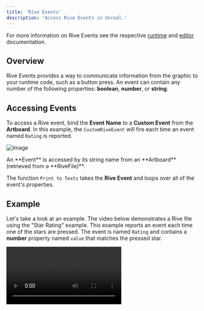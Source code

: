 ```yaml
---
title: 'Rive Events'
description: 'Access Rive Events in Unreal.'
---
```


For more information on Rive Events see the respective [runtime](/runtimes/rive-events) and [editor](/editor/events/) documentation.

## Overview

Rive Events provides a way to communicate information from the graphic to your runtime code, such as a button press. An event can contain any number of the following properties: **boolean**, **number**, or **string**.

## Accessing Events

To access a Rive event, bind the **Event** **Name** to a **Custom Event** from the **Artboard**. In this example, the `CustomRiveEvent` will fire each time an event named `Rating` is reported.

![Image](/images/game-runtimes/unreal/ca25bf3f-bd2f-4e95-8fd1-e84de3d287db.webp)

<Note>
  An **Event** is accessed by its string name from an **Artboard** (retrieved from a **RiveFile)**.
</Note>

The function `Print to Texts` takes the **Rive Event** and loops over all of the event's properties.

## Example

Let's take a look at an example. The video below demonstrates a Rive file using the "Star Rating" example. This example reports an event each time one of the stars are pressed. The event is named `Rating` and contains a **number** property named `value` that matches the pressed star.

<video controls className="w-full aspect-video" src="https://ucarecdn.com/eab0a89d-afad-481f-be56-3cd876ea00f8/" />

In Blueprint, we:

1. **Bind Named Rive Event**: `Rating`

2. Break the **RiveEvent**, and loop over the **number** properties

3. Break each **RiveEventNumberProperty**

4. Find the **number** property named `value`

5. Print the value of the **number** property

![Image](/images/game-runtimes/unreal/46ccbabe-68d5-4486-bc04-83e5459c397c.webp)